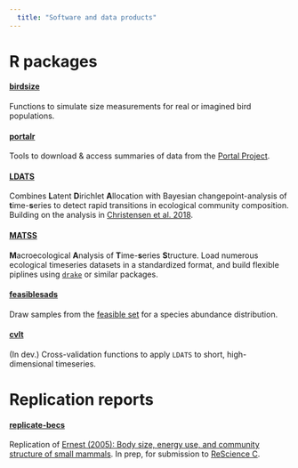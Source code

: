 ```yaml
---
  title: "Software and data products"
---
```


# R packages

#### 

#### [birdsize](https://diazrenata.github.io/birdsize/)

Functions to simulate size measurements for real or imagined bird populations.


#### [portalr](https://weecology.github.io/portalr/)

Tools to download & access summaries of data from the [Portal Project](https://www.weecology.org/project/portal/). 


#### [LDATS](https://weecology.github.io/LDATS/)

Combines **L**atent **D**irichlet **A**llocation with Bayesian changepoint-analysis of **t**ime-**s**eries to detect rapid transitions in ecological community composition. Building on the analysis in [Christensen et al. 2018](https://doi.org/10.1002/ecy.2373).


#### [MATSS](https://weecology.github.io/MATSS/)

**M**acroecological **A**nalysis of **T**ime-**s**eries **S**tructure. Load numerous ecological timeseries datasets in a standardized format, and build flexible piplines using [`drake`](https://books.ropensci.org/drake/) or similar packages.


#### [feasiblesads](https://github.com/diazrenata/feasiblesads)

Draw samples from the [feasible set](https://doi.org/10.1111/ele.12154) for a species abundance distribution.


#### [cvlt](https://diazrenata.github.io/cvlt/)

(In dev.) Cross-validation functions to apply `LDATS` to short, high-dimensional timeseries.



# Replication reports

#### [replicate-becs](https://github.com/diazrenata/replicate-becs)

Replication of [Ernest (2005): Body size, energy use, and community structure of small mammals](https://doi.org/10.1890/03-3179). In prep, for submission to [ReScience C](https://rescience.github.io/). 




